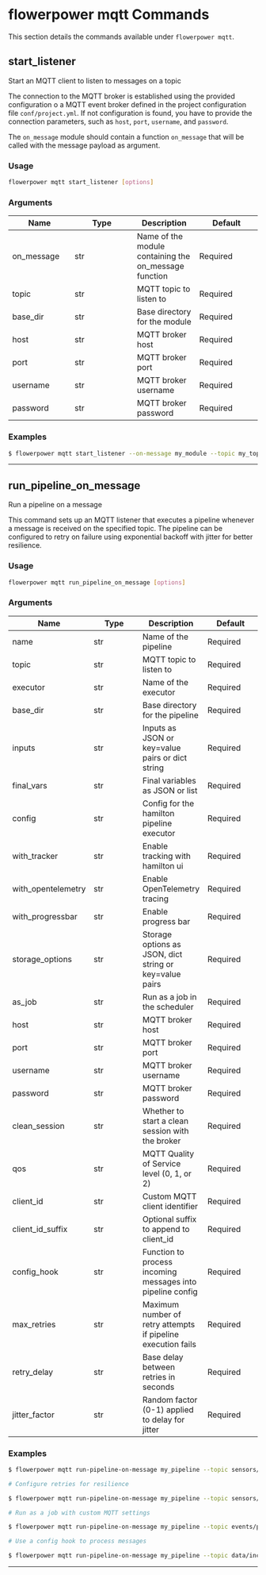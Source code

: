 # flowerpower mqtt Commands

This section details the commands available under `flowerpower mqtt`.

## start_listener

Start an MQTT client to listen to messages on a topic

The connection to the MQTT broker is established using the provided configuration o a
MQTT event broker defined in the project configuration file `conf/project.yml`.
If not configuration is found, you have to provide the connection parameters,
such as `host`, `port`, `username`, and `password`.

The `on_message` module should contain a function `on_message` that will be called
with the message payload as argument.

### Usage

```bash
flowerpower mqtt start_listener [options]
```

### Arguments

| Name | Type | Description | Default |
|---|---|---|---|
| on_message | str | Name of the module containing the on_message function | Required |
| topic | str | MQTT topic to listen to | Required |
| base_dir | str | Base directory for the module | Required |
| host | str | MQTT broker host | Required |
| port | str | MQTT broker port | Required |
| username | str | MQTT broker username | Required |
| password | str | MQTT broker password | Required |


### Examples

```bash
$ flowerpower mqtt start_listener --on-message my_module --topic my_topic --base-dir /path/to/module
```

---

## run_pipeline_on_message

Run a pipeline on a message

This command sets up an MQTT listener that executes a pipeline whenever a message is
received on the specified topic. The pipeline can be configured to retry on failure
using exponential backoff with jitter for better resilience.

### Usage

```bash
flowerpower mqtt run_pipeline_on_message [options]
```

### Arguments

| Name | Type | Description | Default |
|---|---|---|---|
| name | str | Name of the pipeline | Required |
| topic | str | MQTT topic to listen to | Required |
| executor | str | Name of the executor | Required |
| base_dir | str | Base directory for the pipeline | Required |
| inputs | str | Inputs as JSON or key=value pairs or dict string | Required |
| final_vars | str | Final variables as JSON or list | Required |
| config | str | Config for the hamilton pipeline executor | Required |
| with_tracker | str | Enable tracking with hamilton ui | Required |
| with_opentelemetry | str | Enable OpenTelemetry tracing | Required |
| with_progressbar | str | Enable progress bar | Required |
| storage_options | str | Storage options as JSON, dict string or key=value pairs | Required |
| as_job | str | Run as a job in the scheduler | Required |
| host | str | MQTT broker host | Required |
| port | str | MQTT broker port | Required |
| username | str | MQTT broker username | Required |
| password | str | MQTT broker password | Required |
| clean_session | str | Whether to start a clean session with the broker | Required |
| qos | str | MQTT Quality of Service level (0, 1, or 2) | Required |
| client_id | str | Custom MQTT client identifier | Required |
| client_id_suffix | str | Optional suffix to append to client_id | Required |
| config_hook | str | Function to process incoming messages into pipeline config | Required |
| max_retries | str | Maximum number of retry attempts if pipeline execution fails | Required |
| retry_delay | str | Base delay between retries in seconds | Required |
| jitter_factor | str | Random factor (0-1) applied to delay for jitter | Required |


### Examples

```bash
$ flowerpower mqtt run-pipeline-on-message my_pipeline --topic sensors/data

# Configure retries for resilience
```

```bash
$ flowerpower mqtt run-pipeline-on-message my_pipeline --topic sensors/data --max-retries 5 --retry-delay 2.0

# Run as a job with custom MQTT settings
```

```bash
$ flowerpower mqtt run-pipeline-on-message my_pipeline --topic events/process --as-job --qos 2 --host mqtt.example.com

# Use a config hook to process messages
```

```bash
$ flowerpower mqtt run-pipeline-on-message my_pipeline --topic data/incoming --config-hook process_message
```

---

